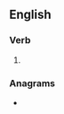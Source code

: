 ==English==

===Verb===
{{head|en|verb form}}

# {{present participle of|en|call out|nocat=1}}

===Anagrams===
* {{anagrams|en|a=acgillnotu|allocuting}}